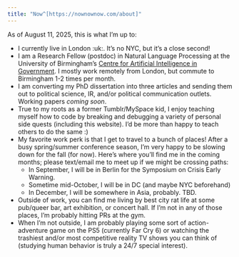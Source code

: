 ```yaml
---
title: "Now^[https://nownownow.com/about]"
---
```


As of August 11, 2025, this is what I'm up to: 

- I currently live in London :uk:. It's no NYC, but it's a close second! 
- I am a Research Fellow (postdoc) in Natural Language Processing at the University of Birmingham's [Centre for Artificial Intelligence in Government](https://www.birmingham.ac.uk/research/centre-for-artificial-intelligence-in-government). I mostly work remotely from London, but commute to Birmingham 1-2 times per month. 
- I am converting my PhD dissertation into three articles and sending them out to political science, IR, and/or political communication outlets. Working papers _coming soon_. 
- True to my roots as a former Tumblr/MySpace kid, I enjoy teaching myself how to code by breaking and debugging a variety of personal side quests (including this website). I'd be more than happy to teach others to do the same :) 
- My favorite work perk is that I get to travel to a bunch of places! After a busy spring/summer conference season, I'm very happy to be slowing down for the fall (for now). Here's where you'll find me in the coming months; please text/email me to meet up if we might be crossing paths: 
    - In September, I will be in Berlin for the Symposium on Crisis Early Warning. 
    - Sometime mid-October, I will be in DC (and maybe NYC beforehand)
    - In December, I will be somewhere in Asia, probably. TBD. 
- Outside of work, you can find me living by best city rat life at some pub/queer bar, art exhibition, or concert hall. If I'm not in any of those places, I'm probably hitting PRs at the gym. 
- When I'm not outside, I am probably playing some sort of action-adventure game on the PS5 (currently Far Cry 6) or watching the trashiest and/or most competitive reality TV shows you can think of (studying human behavior is truly a 24/7 special interest). 